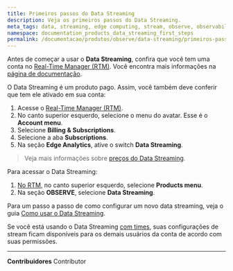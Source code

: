 ```yaml
---
title: Primeiros passos do Data Streaming
description: Veja os primeiros passos do Data Streaming.
meta_tags: data, streaming, edge computing, stream, observe, observability, observabilidade, logs, events, eventos
namespace: documentation_products_data_streaming_first_steps
permalink: /documentacao/produtos/observe/data-streaming/primeiros-passos/
---
```


Antes de começar a usar o **Data Streaming**, confira que você tem uma conta no [Real-Time Manager (RTM)](https://console.azion.com/). Você encontra mais informações na [página de documentação](/pt-br/documentacao/produtos/gestao-de-contas/criar-conta/).

O Data Streaming é um produto pago. Assim, você também deve conferir que tem ele ativado em sua conta:

1. Acesse o [Real-Time Manager (RTM)](https://console.azion.com/).
2. No canto superior esquerdo, selecione o menu do avatar. Esse é o **Account menu**.
3. Selecione **Billing & Subscriptions**.
4. Selecione a aba **Subscriptions**.
5. Na seção **Edge Analytics**, ative o switch **Data Streaming**.

> Veja mais informações sobre [preços do Data Streaming](https://www.azion.com/pt-br/precos/).

Para acessar o Data Streaming:

1. [No RTM](https://console.azion.com/), no canto superior esquerdo, selecione **Products menu**.
2. Na seção **OBSERVE**, selecione **Data Streaming**.

Para um passo a passo de como configurar um novo data streaming, veja o guia [Como usar o Data Streaming](/pt-br/documentacao/produtos/guias/como-usar-data-streaming/).

Se você está usando o Data Streaming [com times](/pt-br/documentacao/produtos/gestao-de-contas/teams-permissions/), suas configurações de stream ficam disponíveis para os demais usuários da conta de acordo com suas permissões.



---


**Contribuidores** <ContributorList>Contributor</ContributorList>

